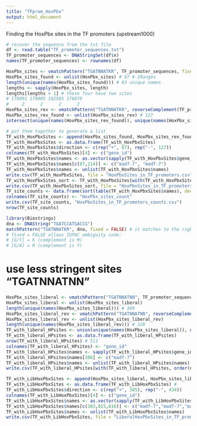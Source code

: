```yaml
---
title: "TFprom_HoxPbx"
output: html_document
---
```

Finding the HoxPbx sites in the TF promoters (upstream1000)

```r
# recover the sequence from the txt file
df <- read.table("TF_promoter_sequences.txt")
TF_promoter_sequences <- DNAStringSet(df$x)
names(TF_promoter_sequences) <- rownames(df)

HoxPbx_sites <- vmatchPattern("TGATNNATKR", TF_promoter_sequences, fixed = FALSE)
HoxPbx_sites_found <- unlist(HoxPbx_sites) # 87 # IRanges
length(unique(names(HoxPbx_sites_found))) # 83 unique names
lengths <- sapply(HoxPbx_sites, length)
lengths[lengths > 1] # these four have two sites
# 176091 174005 182565 176870 
#     2      2      2      2 
HoxPbx_sites_rev <- vmatchPattern("TGATNNATKR", reverseComplement(TF_promoter_sequences), fixed = FALSE)
HoxPbx_sites_rev_found <- unlist(HoxPbx_sites_rev) # 127
intersect(unique(names(HoxPbx_sites_rev_found)), unique(names(HoxPbx_sites_found))) # only 13 are in common

# put them together to generate a list
TF_with_HoxPbxSites <- append(HoxPbx_sites_found, HoxPbx_sites_rev_found)
TF_with_HoxPbxSites <- as.data.frame(TF_with_HoxPbxSites)
TF_with_HoxPbxSites$direction <- c(rep("+", 87), rep("-", 127))    
colnames(TF_with_HoxPbxSites)[4] <- c("gene_id")
TF_with_HoxPbxSites$names <- as.vector(sapply(TF_with_HoxPbxSites$gene_id, function(x) xx_df_2[xx_df_2$Entrez_gene_id == as.character(x),2]))
TF_with_HoxPbxSites$names[c(87,214)] <- c("madf-7", "madf-7")
TF_with_HoxPbxSites$names <- unlist(TF_with_HoxPbxSites$names)
write.csv(TF_with_HoxPbxSites, file = "HoxPbxSites_in_TF_promoters.csv", quote = FALSE)
TF_with_HoxPbxSites_sort <- TF_with_HoxPbxSites[with(TF_with_HoxPbxSites, order(names, start)), ]
write.csv(TF_with_HoxPbxSites_sort, file = "HoxPbxSites_in_TF_promoters_sort.csv", quote = FALSE)
TF_site_counts <- data.frame(sort(table(TF_with_HoxPbxSites$names), decreasing = TRUE))
colnames(TF_site_counts) <- "HoxPbx_sites_count"
write.csv(TF_site_counts, "HoxPbxSites_in_TF_promoters_counts.csv")
nrow(TF_site_counts)

library(Biostrings)
dna <- DNAString("TGATCCATGACCG")
matchPattern("TGATNNATKR", dna, fixed = FALSE) # it matches to the right position
# fixed = FALSE allows IUPAC ambiguity code: 
# [G/T] = K (complement is M)
# [G/A] = R (complement is Y)
```

# use less stringent sites "TGATNNATNN"
```r
HoxPbx_sites_liberal <- vmatchPattern("TGATNNATNN", TF_promoter_sequences, fixed = FALSE)
HoxPbx_sites_liberal <- unlist(HoxPbx_sites_liberal)
length(unique(names(HoxPbx_sites_liberal))) # 309
HoxPbx_sites_liberal_rev <- vmatchPattern("TGATNNATNN", reverseComplement(TF_promoter_sequences), fixed = FALSE)
HoxPbx_sites_liberal_rev <- unlist(HoxPbx_sites_liberal_rev)
length(unique(names(HoxPbx_sites_liberal_rev))) # 328
TF_with_liberal_HPsites <- union(unique(names(HoxPbx_sites_liberal)), unique(names(HoxPbx_sites_liberal_rev)))
TF_with_liberal_HPsites <- as.data.frame(TF_with_liberal_HPsites)
nrow(TF_with_liberal_HPsites) # 511
colnames(TF_with_liberal_HPsites) <- "gene_id"
TF_with_liberal_HPsites$names <- sapply(TF_with_liberal_HPsites$gene_id, function(x) xx_df_2[xx_df_2$Entrez_gene_id == as.character(x),2])
TF_with_liberal_HPsites$names[308] <- c("madf-7")
TF_with_liberal_HPsites$names <- unlist(TF_with_liberal_HPsites$names)
write.csv(TF_with_liberal_HPsites[with(TF_with_liberal_HPsites, order(names, gene_id)), ], file = "TFs_with_liberal_HP_sites.csv", quote = FALSE)

TF_with_LibHoxPbxSites <- append(HoxPbx_sites_liberal, HoxPbx_sites_liberal_rev)
TF_with_LibHoxPbxSites <- as.data.frame(TF_with_LibHoxPbxSites) # 
TF_with_LibHoxPbxSites$direction <- c(rep("+", 385), rep("-", 434))    
colnames(TF_with_LibHoxPbxSites)[4] <- c("gene_id")
TF_with_LibHoxPbxSites$names <- as.vector(sapply(TF_with_LibHoxPbxSites$gene_id, function(x) xx_df_2[xx_df_2$Entrez_gene_id == as.character(x),2]))
TF_with_LibHoxPbxSites$names[c(383,815,816)] <- c("madf-7","madf-7","madf-7")
TF_with_LibHoxPbxSites$names <- unlist(TF_with_LibHoxPbxSites$names)
write.csv(TF_with_LibHoxPbxSites, file = "LiberalHoxPbxSites_in_TF_promoters.csv", quote = FALSE)
```
